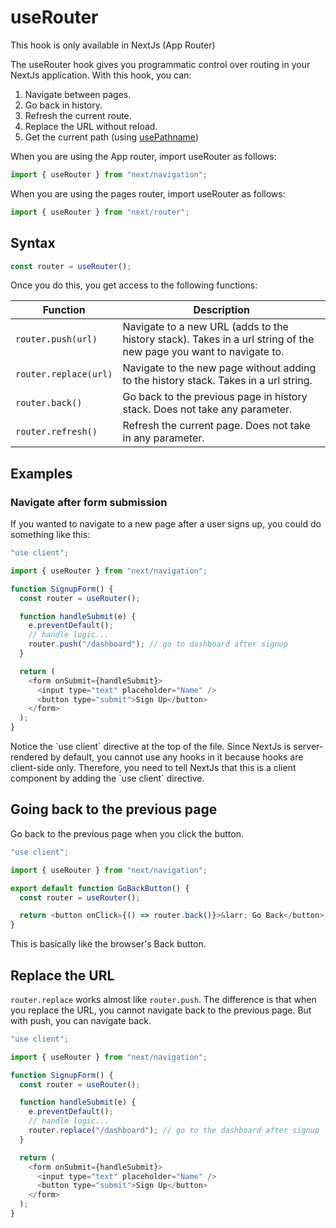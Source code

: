 
# useRouter

<Callout type="info">
  This hook is only available in NextJs (App Router)
</Callout>

The useRouter hook gives you programmatic control over routing in your NextJs application. With this hook, you can:

1. Navigate between pages.
2. Go back in history.
3. Refresh the current route.
4. Replace the URL without reload.
5. Get the current path (using [usePathname](/usepathname))

When you are using the App router, import useRouter as follows:

```js copy
import { useRouter } from "next/navigation";
```

When you are using the pages router, import useRouter as follows:

```js copy
import { useRouter } from "next/router";
```

## Syntax

```js
const router = useRouter();
```

Once you do this, you get access to the following functions:

| Function              | Description                                                                                                       |
| --------------------- | ----------------------------------------------------------------------------------------------------------------- |
| `router.push(url)`    | Navigate to a new URL (adds to the history stack). Takes in a url string of the new page you want to navigate to. |
| `router.replace(url)` | Navigate to the new page without adding to the history stack. Takes in a url string.                              |
| `router.back()`       | Go back to the previous page in history stack. Does not take any parameter.                                       |
| `router.refresh()`    | Refresh the current page. Does not take in any parameter.                                                         |

## Examples

### Navigate after form submission

If you wanted to navigate to a new page after a user signs up, you could do something like this:

```js copy
"use client";

import { useRouter } from "next/navigation";

function SignupForm() {
  const router = useRouter();

  function handleSubmit(e) {
    e.preventDefault();
    // handle logic...
    router.push("/dashboard"); // go to dashboard after signup
  }

  return (
    <form onSubmit={handleSubmit}>
      <input type="text" placeholder="Name" />
      <button type="submit">Sign Up</button>
    </form>
  );
}
```

<Callout type="info">
  Notice the `use client` directive at the top of the file. Since NextJs is
  server-rendered by default, you cannot use any hooks in it because hooks are
  client-side only. Therefore, you need to tell NextJs that this is a client
  component by adding the `use client` directive.
</Callout>

## Going back to the previous page

Go back to the previous page when you click the button.

```js copy
"use client";

import { useRouter } from "next/navigation";

export default function GoBackButton() {
  const router = useRouter();

  return <button onClick={() => router.back()}>&larr; Go Back</button>;
}
```

This is basically like the browser's Back button.

## Replace the URL

`router.replace` works almost like `router.push`. The difference is that when you replace the URL, you cannot navigate back to the previous page. But with push, you can navigate back.

```js copy
"use client";

import { useRouter } from "next/navigation";

function SignupForm() {
  const router = useRouter();

  function handleSubmit(e) {
    e.preventDefault();
    // handle logic...
    router.replace("/dashboard"); // go to the dashboard after signup
  }

  return (
    <form onSubmit={handleSubmit}>
      <input type="text" placeholder="Name" />
      <button type="submit">Sign Up</button>
    </form>
  );
}
```
